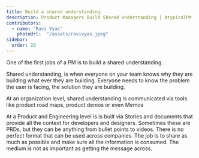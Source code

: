 ```yaml
---
title: Build a shared understanding. 
description: Product Managers Build Shared Understanding | AtypicalPM  
contributors:
  - name: "Ravi Vyas"
    photoUrl:  "/assets/ravivyas.jpeg"
sidebar:
  order: 20
---
```


One of the first jobs of a PM is to build a shared understanding.

Shared understanding, is when everyone on your team knows why they are building what ever they are building. Everyone needs to know the problem the user is facing, the solution they are building. 

At an organization level, shared understanding is communicated via tools like product road maps, product demos or even Memos

At a Product and Engineering level is is built via Stories and documents that provide all the context for developers and designers. Sometimes these are PRDs, but they can be anything from bullet points to videos. There is no perfect format that can be used across companies. The job is to share as much as possible and make sure all the information is consumed. The medium is not as important as getting the message across.

<Bio contributors={frontmatter.contributors} />